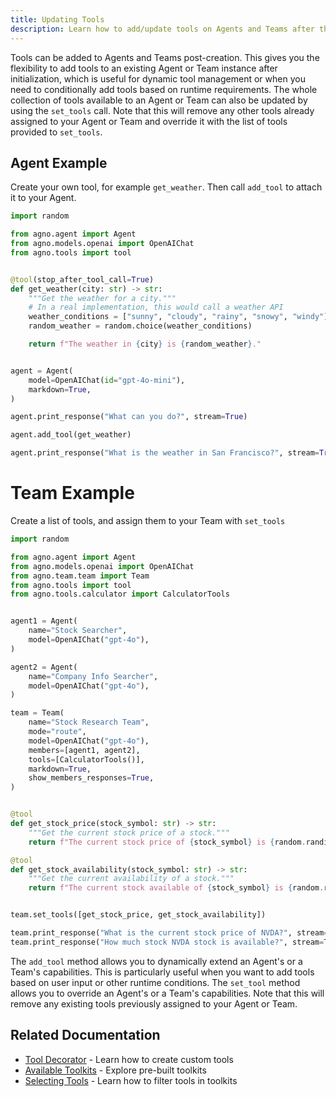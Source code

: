 ```yaml
---
title: Updating Tools
description: Learn how to add/update tools on Agents and Teams after they have been created.
---
```


Tools can be added to Agents and Teams post-creation. This gives you the flexibility to add tools to an existing Agent or Team instance after initialization, which is useful for dynamic tool management or when you need to conditionally add tools based on runtime requirements.
The whole collection of tools available to an Agent or Team can also be updated by using the `set_tools` call. Note that this will remove any other tools already assigned to your Agent or Team and override it with the list of tools provided to `set_tools`.
## Agent Example

Create your own tool, for example `get_weather`. Then call `add_tool` to attach it to your Agent.

```python add_agent_tool_post_initialization.py
import random

from agno.agent import Agent
from agno.models.openai import OpenAIChat
from agno.tools import tool


@tool(stop_after_tool_call=True)
def get_weather(city: str) -> str:
    """Get the weather for a city."""
    # In a real implementation, this would call a weather API
    weather_conditions = ["sunny", "cloudy", "rainy", "snowy", "windy"]
    random_weather = random.choice(weather_conditions)

    return f"The weather in {city} is {random_weather}."


agent = Agent(
    model=OpenAIChat(id="gpt-4o-mini"),
    markdown=True,
)

agent.print_response("What can you do?", stream=True)

agent.add_tool(get_weather)

agent.print_response("What is the weather in San Francisco?", stream=True)
```

# Team Example

Create a list of tools, and assign them to your Team with `set_tools`

```python add_team_tool_post_initialization.py
import random

from agno.agent import Agent
from agno.models.openai import OpenAIChat
from agno.team.team import Team
from agno.tools import tool
from agno.tools.calculator import CalculatorTools


agent1 = Agent(
    name="Stock Searcher",
    model=OpenAIChat("gpt-4o"),
)

agent2 = Agent(
    name="Company Info Searcher",
    model=OpenAIChat("gpt-4o"),
)

team = Team(
    name="Stock Research Team",
    mode="route",
    model=OpenAIChat("gpt-4o"),
    members=[agent1, agent2],
    tools=[CalculatorTools()],
    markdown=True,
    show_members_responses=True,
)


@tool
def get_stock_price(stock_symbol: str) -> str:
    """Get the current stock price of a stock."""
    return f"The current stock price of {stock_symbol} is {random.randint(100, 1000)}."

@tool
def get_stock_availability(stock_symbol: str) -> str:
    """Get the current availability of a stock."""
    return f"The current stock available of {stock_symbol} is {random.randint(100, 1000)}."


team.set_tools([get_stock_price, get_stock_availability])

team.print_response("What is the current stock price of NVDA?", stream=True)
team.print_response("How much stock NVDA stock is available?", stream=True)

```

<Tip>

The `add_tool` method allows you to dynamically extend an Agent's or a Team's capabilities. This is particularly useful when you want to add tools based on user input or other runtime conditions.
The `set_tool` method allows you to override an Agent's or a Team's capabilities. Note that this will remove any existing tools previously assigned to your Agent or Team.


</Tip>

## Related Documentation

- [Tool Decorator](/docs/documentation/tools/tool-decorator) - Learn how to create custom tools
- [Available Toolkits](/docs/documentation/tools/toolkits) - Explore pre-built toolkits
- [Selecting Tools](/docs/documentation/tools/selecting-tools) - Learn how to filter tools in toolkits
